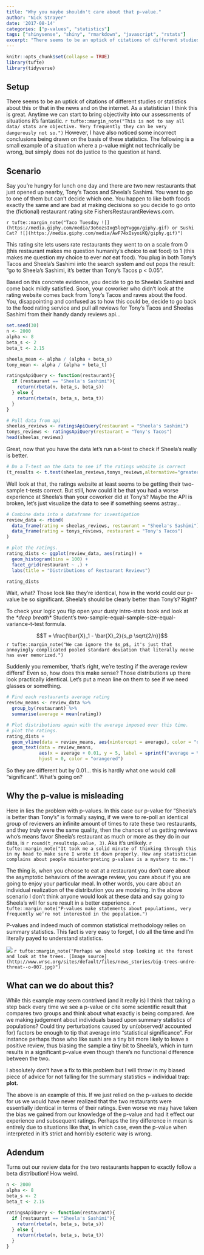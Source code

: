 ```yaml
---
title: "Why you maybe shouldn't care about that p-value."
author: "Nick Strayer"
date: '2017-08-14'
categories: ["p-values", "statistics"]
tags: ["shinysense", "shiny", "rmarkdown", "javascript", "rstats"]
excerpt: "There seems to be an uptick of citations of different studies or statistics about this or that in the news and on the internet. Through a small contrived example I make the point that perhaps in some situations we should ignore the forest and focus on the trees."
---
```

  
  
```r
knitr::opts_chunk$set(collapse = TRUE)
library(tufte)
library(tidyverse)
```


## Setup

There seems to be an uptick of citations of different studies or statistics about this or that in the news and on the internet. As a statistician I think this is great. Anytime we can start to bring objectivity into our assessments of situations it's fantastic. `r tufte::margin_note("This is not to say all data/ stats are objective. Very frequently they can be very dangerously not so.")` However, I have also noticed some incorrect conclusions being drawn on the basis of these statistics. The following is a small example of a situation where a p-value might not technically be wrong, but simply does not do justice to the question at hand. 

## Scenario

Say you're hungry for lunch one day and there are two new restaurants that just opened up nearby, Tony's Tacos and Sheela's Sashimi. You want to go to one of them but can't decide which one. You happen to like both foods exactly the same and are bad at making decisions so you decide to go onto the (fictional) restaurant rating site FishersRestaurantReviews.com. 

`r tufte::margin_note("Taco Tuesday ![](https://media.giphy.com/media/3o6ozsIxg5legYvggo/giphy.gif) or Sushi Cat? ![](https://media.giphy.com/media/AwF74xIsyoiKQ/giphy.gif)")`

This rating site lets users rate restaurants they went to on a scale from 0 (this restaurant makes me question humanity's choice to eat food) to 1 (this makes me question my choice to ever _not_ eat food). You plug in both Tony's Tacos and Sheela's Sashimi into the search system and out pops the result: "go to Sheela's Sashimi, it's better than Tony's Tacos p < 0.05". 




Based on this concrete evidence, you decide to go to Sheela's Sashimi and come back mildly satisfied. Soon, your coworker who didn't look at the rating website comes back from Tony's Tacos and raves about the food. You, disappointing and confused as to how this could be, decide to go back to the food rating service and pull all reviews for Tony's Tacos and Sheelas Sashimi from their handy dandy reviews api...

```r
set.seed(30)
n <- 2000
alpha <- 8
beta_s <- 2
beta_t <- 2.15

sheela_mean <- alpha / (alpha + beta_s)
tony_mean <- alpha / (alpha + beta_t)

ratingsApiQuery <- function(restaurant){
  if (restaurant == "Sheela's Sashimi"){
    return(rbeta(n, beta_s, beta_s))
  } else {
    return(rbeta(n, beta_s, beta_t))
  }
}
```

```r
# Pull data from api
sheelas_reviews <- ratingsApiQuery(restaurant = "Sheela's Sashimi")
tonys_reviews <- ratingsApiQuery(restaurant = "Tony's Tacos")
head(sheelas_reviews)
```

Great, now that you have the data let's run a t-test to check if Sheela's really is better. 

```r
# Do a T-test on the data to see if the ratings website is correct
(t_results <- t.test(sheelas_reviews,tonys_reviews,alternative="greater"))
```

Well look at that, the ratings website at least seems to be getting their two-sample t-tests correct. But still, how could it be that you had a worse experience at Sheela's than your coworker did at Tony's? Maybe the API is broken, let's just visualize the data to see if something seems astray...

```r
# Combine data into a dataframe for investigation
review_data <- rbind(
  data_frame(rating = sheelas_reviews, restaurant = "Sheela's Sashimi"),
  data_frame(rating = tonys_reviews, restaurant = "Tony's Tacos")
)

# plot the ratings.
rating_dists <- ggplot(review_data, aes(rating)) + 
  geom_histogram(bins = 100) +
  facet_grid(restaurant ~ .) +
  labs(title = "Distributions of Restaurant Reviews")

rating_dists
```


Wait, what? Those look like they're identical, how in the world could our p-value be so significant. Sheela's should be clearly better than Tony's? Right? 

To check your logic you flip open your dusty intro-stats book and look at the _\*deep breath\*_ Student's two-sample-equal-sample-size-equal-variance-t-test formula. 

$$T = \frac{\bar{X}_1 - \bar{X}_2}{s_p \sqrt{2/n}}$$
`r tufte::margin_note("We can ignore the $s_p$, it's just that annoyingly complicated pooled standard deviation that literally noone has ever memorized.")`

Suddenly you remember, 'that's right, we're testing if the average review differs!' Even so, how does this make sense? Those distributions up there look practically identical. Let's put a mean line on them to see if we need glasses or something. 

```r
# Find each restaurants average rating
review_means <- review_data %>% 
  group_by(restaurant) %>% 
  summarise(average = mean(rating))

# Plot distributions again with the average imposed over this time. 
# plot the ratings.
rating_dists + 
  geom_vline(data = review_means, aes(xintercept = average), color = "orangered", size = 2) + 
  geom_text(data = review_means, 
            aes(x = average + 0.01, y = 5, label = sprintf("average = %3.2f",average) ), 
            hjust = 0, color = "orangered")
```

So they are different but by 0.01... this is hardly what one would call "significant". What's going on?

## Why the p-value is misleading

Here in lies the problem with p-values. In this case our p-value for "Sheela's is better than Tony's" is formally saying, if we were to re-poll an identical group of reviewers an infinite amount of times to rate these two restaurants, and they truly were the same quality, then the chances of us getting reviews who's means favor Sheela's restaurant as much or more as they do in our data, is `r round(t_results$p.value, 3)`. Aka it's unlikely. `r tufte::margin_note("It took me a solid minute of thinking through this in my head to make sure I wrote it down properly. How any statistician complains about people misinterpreting p-values is a mystery to me.")`


The thing is, when you choose to eat at a restaurant you don't care about the asymptotic behaviors of the average review, you care about if you are going to enjoy your particular meal. In other words, you care about an individual realization of the distribution you are modeling. In the above scenario I don't think anyone would look at these data and say going to Sheela's will for sure result in a better experience. `r tufte::margin_note("P-values make statements about populations, very frequently we're not interested in the population.")`

P-values and indeed much of common statistical methodology relies on summary statistics. This fact is very easy to forget, I do all the time and I'm literally payed to understand statistics. 

![](http://www.wrsc.org/sites/default/files/news_stories/big-trees-undre-threat--o-007.jpg) `r tufte::margin_note("Perhaps we should stop looking at the forest and look at the trees. [Image source](http://www.wrsc.org/sites/default/files/news_stories/big-trees-undre-threat--o-007.jpg)")`


## What can we do about this?

While this example may seem contrived (and it really is) I think that taking a step back every time we see a p-value or cite some scientific result that compares two groups and think about what exactly is being compared. Are we making judgement about individuals based upon summary statistics of populations? Could tiny perturbations caused by un(observed/ accounted for) factors be enough to tip that average into "statistical significance". For instance perhaps those who like sushi are a tiny bit more likely to leave a positive review, thus biasing the sample a tiny bit to Sheela's, which in turn results in a significant p-value even though there's no functional difference between the two. 

I absolutely don't have a fix to this problem but I will throw in my biased piece of advice for not falling for the summary statistics = individual trap: __plot.__ 

The above is an example of this. If we just relied on the p-values to decide for us we would have never realized that the two restaurants were essentially identical in terms of their ratings. Even worse we may have taken the bias we gained from our knowledge of the p-value and had it effect our experience and subsequent ratings. Perhaps the tiny difference in mean is entirely due to situations like that, in which case, even the p-value when interpreted in it's strict and horribly esoteric way is wrong. 


## Adendum

Turns out our review data for the two restaurants happen to exactly follow a beta distribution! How weird. 

```r
n <- 2000
alpha <- 8
beta_s <- 2
beta_t <- 2.15

ratingsApiQuery <- function(restaurant){
  if (restaurant == "Sheela's Sashimi"){
    return(rbeta(n, beta_s, beta_s))
  } else {
    return(rbeta(n, beta_s, beta_t))
  }
}
```
